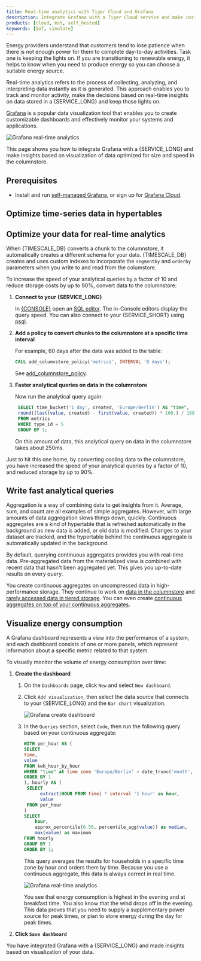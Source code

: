 ```yaml
---
title: Real-time analytics with Tiger Cloud and Grafana
description: Integrate Grafana with a Tiger Cloud service and make insights based on visualization of data optimized for size and speed in the columnstore
products: [cloud, mst, self_hosted]
keywords: [IoT, simulate]
---
```




Energy providers understand that customers tend to lose patience when there is not enough power for them
to complete day-to-day activities. Task one is keeping the lights on. If you are transitioning to renewable energy,
it helps to know when you need to produce energy so you can choose a suitable energy source.  

Real-time analytics refers to the process of collecting, analyzing, and interpreting data instantly as it is generated. 
This approach enables you to track and monitor activity, make the decisions based on real-time insights on data stored in 
a {SERVICE_LONG} and keep those lights on.


[Grafana][grafana-docs] is a popular data visualization tool that enables you to create customizable dashboards 
and effectively monitor your systems and applications.

![Grafana real-time analytics](https://assets.timescale.com/docs/images/use-case-rta-grafana-timescale-energy-cagg.png)

This page shows you how to integrate Grafana with a {SERVICE_LONG} and make insights based on visualization of
data optimized for size and speed in the columnstore.

## Prerequisites

<IntegrationPrereqs />

* Install and run [self-managed Grafana][grafana-self-managed], or sign up for [Grafana Cloud][grafana-cloud].

## Optimize time-series data in hypertables

<ImportDataEnergy />

## Optimize your data for real-time analytics

When {TIMESCALE_DB} converts a chunk to the columnstore, it automatically creates a different schema for your
data. {TIMESCALE_DB} creates and uses custom indexes to incorporate the `segmentby` and `orderby` parameters when
you write to and read from the columstore.

To increase the speed of your analytical queries by a factor of 10 and reduce storage costs by up to 90%, convert data
to the columnstore:

<Procedure>

1. **Connect to your {SERVICE_LONG}**

   In [{CONSOLE}][services-portal] open an [SQL editor][in-console-editors]. The in-Console editors display the query speed.
   You can also connect to your {SERVICE_SHORT} using [psql][connect-using-psql].

1. **Add a policy to convert chunks to the columnstore at a specific time interval**

   For example, 60 days after the data was added to the table:
   ``` sql
   CALL add_columnstore_policy('metrics', INTERVAL '8 days');
   ```
   See [add_columnstore_policy][add_columnstore_policy].

1. **Faster analytical queries on data in the columnstore**

   Now run the analytical query again:
   ```sql
    SELECT time_bucket('1 day', created, 'Europe/Berlin') AS "time",
    round((last(value, created) - first(value, created)) * 100.) / 100. AS value
    FROM metrics                                   
    WHERE type_id = 5
    GROUP BY 1;
   ```
   On this amount of data, this analytical query on data in the columnstore takes about 250ms.

</Procedure>

Just to hit this one home, by converting cooling data to the columnstore, you have increased the speed of your analytical
queries by a factor of 10, and reduced storage by up to 90%.

## Write fast analytical queries

Aggregation is a way of combining data to get insights from it. Average, sum, and count are all examples of simple 
aggregates. However, with large amounts of data aggregation slows things down, quickly. Continuous aggregates 
are a kind of hypertable that is refreshed automatically in the background as new data is added, or old data is 
modified. Changes to your dataset are tracked, and the hypertable behind the continuous aggregate is automatically 
updated in the background.

By default, querying continuous aggregates provides you with real-time data. Pre-aggregated data from the materialized
view is combined with recent data that hasn't been aggregated yet. This gives you up-to-date results on every query.

You create continuous aggregates on uncompressed data in high-performance storage. They continue to work
on [data in the columnstore][test-drive-enable-compression]
and [rarely accessed data in tiered storage][test-drive-tiered-storage]. You can even
create [continuous aggregates on top of your continuous aggregates][hierarchical-caggs].

<Procedure>

<CreateCaggsOnIOTData />

</Procedure>

<GrafanaConnect />

## Visualize energy consumption

A Grafana dashboard represents a view into the performance of a system, and each dashboard consists of one or
more panels, which represent information about a specific metric related to that system.

To visually monitor the volume of energy consumption over time:

<Procedure>

1. **Create the dashboard**

   1. On the `Dashboards` page, click `New` and select `New dashboard`.

   1. Click `Add visualization`, then select the data source that connects to your {SERVICE_LONG} and the `Bar chart` 
      visualization.
   
      ![Grafana create dashboard](https://assets.timescale.com/docs/images/use-case-rta-grafana-timescale-configure-dashboard.png)
   1. In the `Queries` section, select `Code`, then run the following query based on your continuous aggregate:
      
       ```sql
       WITH per_hour AS (
       SELECT
       time,
       value
       FROM kwh_hour_by_hour
       WHERE "time" at time zone 'Europe/Berlin' > date_trunc('month', time) - interval '1 year'
       ORDER BY 1
       ), hourly AS (
        SELECT
             extract(HOUR FROM time) * interval '1 hour' as hour,
             value
        FROM per_hour
       )
       SELECT
           hour,
           approx_percentile(0.50, percentile_agg(value)) as median,
           max(value) as maximum
       FROM hourly
       GROUP BY 1
       ORDER BY 1;
       ```

      This query averages the results for households in a specific time zone by hour and orders them by time.
      Because you use a continuous aggregate, this data is always correct in real time.
   
      ![Grafana real-time analytics](https://assets.timescale.com/docs/images/use-case-rta-grafana-timescale-energy-cagg.png)

      You see that energy consumption is highest in the evening and at breakfast time. You also know that the wind
      drops off in the evening. This data proves that you need to supply a supplementary power source for peak times, 
      or plan to store energy during the day for peak times.

1. **Click `Save dashboard`**


</Procedure>

You have integrated Grafana with a {SERVICE_LONG} and made insights based on visualization of your data.

[grafana-docs]: https://grafana.com/docs/
[grafana-self-managed]: https://grafana.com/get/?tab=self-managed
[grafana-cloud]: https://grafana.com/get/
[use-time-buckets]: /use-timescale/:currentVersion:/time-buckets/use-time-buckets/

[test-drive-enable-compression]: /getting-started/:currentVersion:/try-key-features-timescale-products/#enhance-query-performance-for-analytics
[test-drive-tiered-storage]: /getting-started/:currentVersion:/try-key-features-timescale-products/#slash-storage-charges
[data-tiering]: /use-timescale/:currentVersion:/data-tiering/
[compression]: /use-timescale/:currentVersion:/compression/
[hierarchical-caggs]: /use-timescale/:currentVersion:/continuous-aggregates/hierarchical-continuous-aggregates/
[job]: /api/:currentVersion:/actions/add_job/
[alter_table_hypercore]: /api/:currentVersion:/hypercore/alter_table/
[compression_continuous-aggregate]: /api/:currentVersion:/hypercore/alter_materialized_view/
[informational-views]: /api/:currentVersion:/informational-views/jobs/
[add_columnstore_policy]: /api/:currentVersion:/hypercore/add_columnstore_policy/
[hypercore_workflow]: /api/:currentVersion:/hypercore/#hypercore-workflow
[alter_job]: /api/:currentVersion:/actions/alter_job/
[remove_columnstore_policy]: /api/:currentVersion:/hypercore/remove_columnstore_policy/
[in-console-editors]: /getting-started/:currentVersion:/run-queries-from-console/
[services-portal]: https://console.cloud.timescale.com/dashboard/services
[connect-using-psql]: /integrations/:currentVersion:/psql#connect-to-your-service
[insert]: /use-timescale/:currentVersion:/write-data/insert/
[hypercore]: /use-timescale/:currentVersion:/hypercore/
